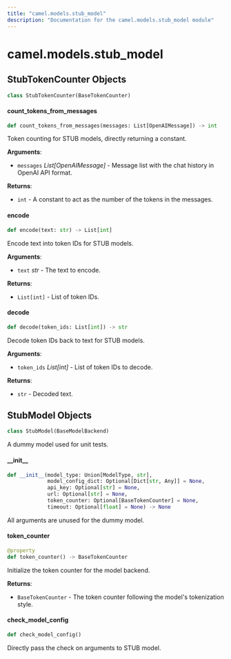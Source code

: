 ```yaml
---
title: "camel.models.stub_model"
description: "Documentation for the camel.models.stub_model module"
---
```


<a id="camel.models.stub_model"></a>

# camel.models.stub\_model

<a id="camel.models.stub_model.StubTokenCounter"></a>

## StubTokenCounter Objects

```python
class StubTokenCounter(BaseTokenCounter)
```

<a id="camel.models.stub_model.StubTokenCounter.count_tokens_from_messages"></a>

#### count\_tokens\_from\_messages

```python
def count_tokens_from_messages(messages: List[OpenAIMessage]) -> int
```

Token counting for STUB models, directly returning a constant.

**Arguments**:

- `messages` _List[OpenAIMessage]_ - Message list with the chat history
  in OpenAI API format.
  

**Returns**:

- `int` - A constant to act as the number of the tokens in the
  messages.

<a id="camel.models.stub_model.StubTokenCounter.encode"></a>

#### encode

```python
def encode(text: str) -> List[int]
```

Encode text into token IDs for STUB models.

**Arguments**:

- `text` _str_ - The text to encode.
  

**Returns**:

- `List[int]` - List of token IDs.

<a id="camel.models.stub_model.StubTokenCounter.decode"></a>

#### decode

```python
def decode(token_ids: List[int]) -> str
```

Decode token IDs back to text for STUB models.

**Arguments**:

- `token_ids` _List[int]_ - List of token IDs to decode.
  

**Returns**:

- `str` - Decoded text.

<a id="camel.models.stub_model.StubModel"></a>

## StubModel Objects

```python
class StubModel(BaseModelBackend)
```

A dummy model used for unit tests.

<a id="camel.models.stub_model.StubModel.__init__"></a>

#### \_\_init\_\_

```python
def __init__(model_type: Union[ModelType, str],
             model_config_dict: Optional[Dict[str, Any]] = None,
             api_key: Optional[str] = None,
             url: Optional[str] = None,
             token_counter: Optional[BaseTokenCounter] = None,
             timeout: Optional[float] = None) -> None
```

All arguments are unused for the dummy model.

<a id="camel.models.stub_model.StubModel.token_counter"></a>

#### token\_counter

```python
@property
def token_counter() -> BaseTokenCounter
```

Initialize the token counter for the model backend.

**Returns**:

- `BaseTokenCounter` - The token counter following the model's
  tokenization style.

<a id="camel.models.stub_model.StubModel.check_model_config"></a>

#### check\_model\_config

```python
def check_model_config()
```

Directly pass the check on arguments to STUB model.

